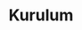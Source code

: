 ---
title: Kurulum
description: "Bu kılavuz, TimedWings eklentisinin nasıl kurulacağını ve kullanılacağını öğrenmenize yardımcı olacaktır."
---